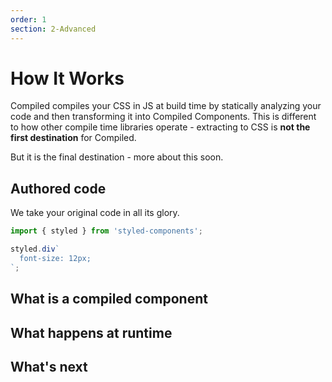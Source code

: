 ```yaml
---
order: 1
section: 2-Advanced
---
```


# How It Works

Compiled compiles your CSS in JS at build time by statically analyzing your code and then transforming it into Compiled Components.
This is different to how other compile time libraries operate -
extracting to CSS is **not the first destination** for Compiled.

But it is the final destination -
more about this soon.

## Authored code

We take your original code in all its glory.

```jsx
import { styled } from 'styled-components';

styled.div`
  font-size: 12px;
`;
```

## What is a compiled component

## What happens at runtime

## What's next
